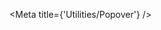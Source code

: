 

<Meta title={'Utilities/Popover'} />

<Canvas hidden>
    <Story name="default">
        {() => {
            const [isVisible, setIsVisible] = useState(false);
            const buttonReference = useRef(null);
            function handleClick() {
                setIsVisible(!isVisible);
            }
            return (
                <div>
                    <IconButton
                        icon={'menu'}
                        onClick={handleClick}
                        ref={buttonReference}
                        toggled={isVisible}
                    />
                    <Popover
                        isVisible={isVisible}
                        anchorReference={buttonReference}
                        placement={'bottom-start'}
                    >
                        <Shape elevation={3}>
                            <Grid element={'ul'} justify={'stretch'} padding={Spacing.all(100)}>
                                <li>
                                    <Icon glyph={'message-check'} />
                                    Message
                                </li>
                                <li>
                                    <Icon glyph={'check-circle'} />
                                    Check
                                </li>
                            </Grid>
                        </Shape>
                    </Popover>
                </div>
            );
        }}
    </Story>
</Canvas>
